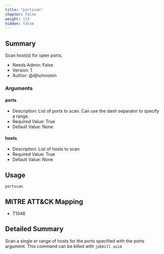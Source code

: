 ```yaml
---
title: "portscan"
chapter: false
weight: 119
hidden: false
---
```


## Summary
Scan host(s) for open ports.
  
- Needs Admin: False  
- Version: 1  
- Author: @djhohnstein  

### Arguments

#### ports

- Description: List of ports to scan. Can use the dash separator to specify a range.  
- Required Value: True  
- Default Value: None  

#### hosts

- Description: List of hosts to scan  
- Required Value: True  
- Default Value: None  

## Usage

```
portscan
```

## MITRE ATT&CK Mapping

- T1046  
## Detailed Summary

Scan a single or range of hosts for the ports specified with the ports argument. This command can be killed with `jobkill uuid`